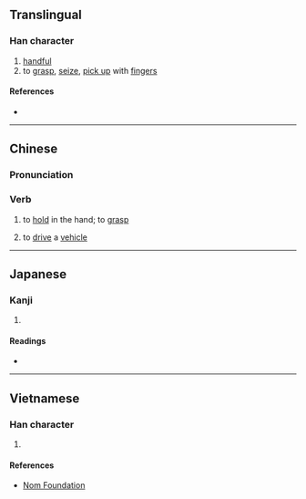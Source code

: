 {{character info/new}}
==Translingual==

===Han character===
{{Han char|rn=64|rad=手|as=09|sn=12|four=|canj=QDAM|ids=⿰扌查}}

# [[handful]]
# to [[grasp]], [[seize]], [[pick up]] with [[finger]]s

====References====
* {{Han ref|kx=0445.341|dkj=12443|hdz=31913.020|uh=63F8|ud=25592}}

----

==Chinese==
{{zh-forms}}

===Pronunciation===
{{zh-pron
|m=zhā
|c=zaa1,zaa2
|h=pfs=
|md=
|mn=
|w=
|cat=v
}}

===Verb===
{{zh-verb}}

# {{lb|zh|Cantonese}} to [[hold]] in the hand; to [[grasp]]
#: {{zh-x|揸 筷子|to hold chopsticks|C}}
# {{lb|zh|Cantonese}} to [[drive]] a [[vehicle]]
#: {{zh-x|揸車|to drive a car|C}}

----

==Japanese==

===Kanji===
{{ja-kanji|grade=|rs=手09}}

# {{defn|lang=ja|sort=手09}}

====Readings====
* {{ja-readings|on=[[さ]] (sa)|kun=[[つまむ]] (tsumamu)}}

----

==Vietnamese==

===Han character===
{{vi-hantu|rs=手09|tra}}

# {{defn|lang=vi|sort=手09}}

====References====
* [http://nomfoundation.org/common/nom_details.php?codepoint=63f8 Nom Foundation]
